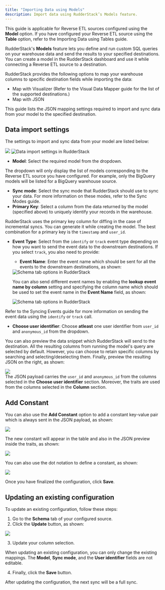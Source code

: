 ```yaml
---
title: "Importing Data using Models"
description: Import data using RudderStack’s Models feature.
---
```


<div class="infoBlock">
This guide is applicable for Reverse ETL sources configured using the <strong>Model</strong> option. If you have configured your Reverse ETL source using the <strong>Table</strong> option, refer to the <Link to="/sources/reverse-etl/common-settings/importing-data-using-tables/">Importing Data using Tables</Link> guide.
</div>

RudderStack's **Models** feature lets you define and run custom SQL queries on your warehouse data and send the results to your specified destinations. You can <Link to="/sources/reverse-etl/features/models/">create a model in the RudderStack dashboard</Link> and use it while connecting a Reverse ETL source to a destination.

RudderStack provides the following options to map your warehouse columns to specific destination fields while importing the data:

- Map with Visualizer (Refer to the <Link to="/sources/reverse-etl/features/visual-data-mapper/">Visual Data Mapper</Link> guide for the list of the supported destinations.)
- Map with JSON

This guide lists the JSON mapping settings required to import and sync data from your model to the specified destination.

## Data import settings

The settings to import and sync data from your model are listed below:

<img src="../../../assets/warehouse-actions-sources/models-name-enter.png" />
<img src="../../../assets/warehouse-actions-sources/data-import-settings-3.png" alt="Data import settings in RudderStack" />

- **Model**: Select the required model from the dropdown. 

<div class="infoBlock">
The dropdown will only display the list of models corresponding to the Reverse ETL source you have configured. For example, only the BigQuery models will be listed for a BigQuery warehouse source.
</div>

- **Sync mode**: Select the sync mode that RudderStack should use to sync your data. For more information on these modes, refer to the <Link to="/sources/reverse-etl/common-settings/sync-modes/">Sync Modes</Link> guide.
- **Primary Key**: Select a column from the data returned by the model (specified above) to uniquely identify your records in the warehouse.

<div class="infoBlock">
RudderStack uses the primary key column for diffing in the case of incremental syncs. You can generate it while creating the model. The best combination for a primary key is the <code class="inline-code">timestamp</code> and <code class="inline-code">user_id</code>.
</div>

- **Event Type**: Select from the `identify` or `track` event type depending on how you want to send the event data to the downstream destinations. If you select `track`, you also need to provide:
    - **Event Name**: Enter the event name which should be sent for all the events to the downstream destinations, as shown:
    
    <img src="../../../assets/warehouse-actions-sources/event-name-track.png" alt="Schema tab options in RudderStack" />
    
     You can also send different event names by enabling the **lookup event name by column** setting and specifying the column name which should be used to set the event name in the **Event Name** field, as shown:

     <img src="../../../assets/warehouse-actions-sources/event-name-table-track.png" alt="Schema tab options in RudderStack" />

<div class="infoBlock">
Refer to the <Link to="/sources/reverse-etl/features/syncing-events/">Syncing Events</Link> guide for more information on sending the event data using the <code class="inline-code">identify</code> or <code class="inline-code">track</code> call.
</div>

- **Choose user identifier**: Choose **atleast** one user identifier from `user_id` and `anonymous_id` from the dropdown. 

You can also preview the data snippet which RudderStack will send to the destination. All the resulting columns from running the model's query are selected by default. However, you can choose to retain specific columns by searching and selecting/deselecting them. Finally, preview the resulting JSON on the right, as shown:

<img src="../../../assets/warehouse-actions-sources/models-data-snippet.png" />

<div class="infoBlock">
The JSON payload carries the <code class="inline-code">user_id</code> and <code class="inline-code">anonymous_id</code> from the columns selected in the <strong>Choose user identifier</strong> section. Moreover, the traits are used from the columns selected in the <strong>Column</strong> section.
</div>

## Add Constant

You can also use the **Add Constant** option to add a constant key-value pair which is always sent in the JSON payload, as shown:

<img src="../../../assets/warehouse-actions-sources/add-constant.png" />

The new constant will appear in the table and also in the JSON preview inside the traits, as shown:

<img src="../../../assets/warehouse-actions-sources/add-constant-in-json.png" />

You can also use the dot notation to define a constant, as shown:

<img src="../../../assets/warehouse-actions-sources/dot-notation-constant.png" />

Once you have finalized the configuration, click **Save**.

## Updating an existing configuration 

To update an existing configuration, follow these steps:

1. Go to the **Schema** tab of your configured source.
2. Click the **Update** button, as shown:

<img src="../../../assets/warehouse-actions-sources/update-table-selection.png" />

3. Update your column selection.

<div class="warningBlock">
When updating an existing configuration, you can only change the existing mappings. The <strong>Model</strong>, <strong>Sync mode</strong>, and the <strong>User identifier</strong> fields are not editable. 
</div>

4. Finally, click the **Save** button.

<div class="infoBlock">
After updating the configuration, the next sync will be a full sync.
</div>


